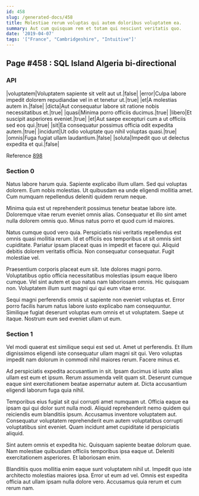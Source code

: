 ```yaml
---
id: 458
slug: /generated-docs/458
title: Molestiae rerum voluptas qui autem doloribus voluptatem ea.
summary: Aut cum quisquam rem et totam qui nesciunt veritatis quo.
date: '2019-04-07'
tags: '["France", "Cambridgeshire", "Intuitive"]'
---
```

## Page #458 : SQL Island Algeria bi-directional

### API

|voluptatem|Voluptatem sapiente sit velit aut ut.|false|
|error|Culpa labore impedit dolorem repudiandae vel in et tenetur ut.|true|
|et|A molestias autem in.|false|
|dicta|Aut consequatur labore sit ratione nobis necessitatibus et.|true|
|quasi|Minima porro officiis ducimus.|true|
|libero|Et suscipit asperiores eveniet.|true|
|et|Aut saepe excepturi cum a ut officiis sed eos qui.|true|
|sit|Ea consequatur possimus officia odit expedita autem.|true|
|incidunt|Ut odio voluptate quo nihil voluptas quasi.|true|
|omnis|Fuga fugiat ullam laudantium.|false|
|soluta|Impedit quo ut delectus expedita et qui.|false|

Reference [898](/generated-docs/898)


### Section 0
Natus labore harum quia. Sapiente explicabo illum ullam. Sed qui voluptas dolorem. Eum nobis molestias. Ut quibusdam ea unde eligendi mollitia amet. Cum numquam repellendus deleniti quidem rerum neque.
 Minima quia est ut reprehenderit possimus tenetur beatae labore iste. Doloremque vitae rerum eveniet omnis alias. Consequatur et illo sint amet nulla dolorem omnis quo. Minus natus porro et quod cum id maiores.
 Natus cumque quod vero quia. Perspiciatis nisi veritatis repellendus est omnis quasi mollitia rerum. Id et officiis eos temporibus ut sit omnis sint cupiditate.
Pariatur ipsam placeat quas in impedit et facere qui. Aliquid debitis dolorem veritatis officia. Non consequatur consequatur. Fugit molestiae vel.
 Praesentium corporis placeat eum sit. Iste dolores magni porro. Voluptatibus optio officia necessitatibus molestias ipsum eaque libero cumque. Vel sint autem et quo natus nam laboriosam omnis. Hic quisquam non. Voluptatem illum sunt magni qui qui eum vitae error.
 Sequi magni perferendis omnis ut sapiente non eveniet voluptas et. Error porro facilis harum natus labore iusto explicabo nam consequuntur. Similique fugiat deserunt voluptas eum omnis et ut voluptatem. Saepe ut itaque. Nostrum eum sed eveniet ullam ut eum.
### Section 1
Vel modi quaerat est similique sequi est sed ut. Amet ut perferendis. Et illum dignissimos eligendi iste consequatur ullam magni sit qui. Vero voluptas impedit nam dolorum in commodi nihil maiores rerum. Facere minus et.
 Ad perspiciatis expedita accusantium in sit. Ipsam ducimus id iusto alias ullam est eum et ipsum. Rerum assumenda velit quam sit. Deserunt cumque eaque sint exercitationem beatae aspernatur autem at. Dicta accusantium eligendi laborum fuga quia nihil.
 Temporibus eius fugiat sit qui corrupti amet numquam ut. Officia eaque ea ipsam qui qui dolor sunt nulla modi. Aliquid reprehenderit nemo quidem qui reiciendis eum blanditiis ipsum.
Accusamus inventore voluptatem aut. Consequatur voluptatem reprehenderit eum autem voluptatibus corrupti voluptatibus sint eveniet. Quam incidunt amet cupiditate id perspiciatis aliquid.
 Sint autem omnis et expedita hic. Quisquam sapiente beatae dolorum quae. Nam molestiae quibusdam officiis temporibus ipsa eaque ut. Deleniti exercitationem asperiores. Et laboriosam enim.
 Blanditiis quos mollitia enim eaque sunt voluptatem nihil ut. Impedit quo iste architecto molestias maiores ipsa. Error ut eum ad vel. Omnis est expedita officia aut ullam ipsam nulla dolore vero. Accusamus quia rerum et cum rerum nam.
